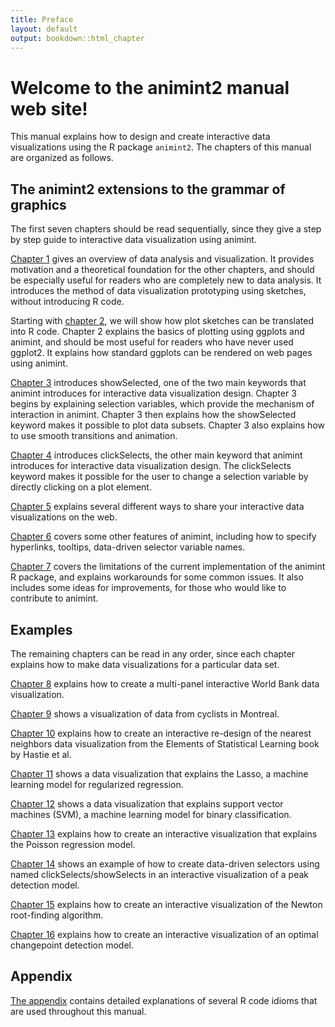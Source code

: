 ```yaml
---
title: Preface
layout: default
output: bookdown::html_chapter
---
```


# Welcome to the animint2 manual web site!

This manual explains how to design and create interactive data
visualizations using the R package `animint2`. The chapters of this
manual are organized as follows.

## The animint2 extensions to the grammar of graphics {#animint}

The first seven chapters should be read sequentially, since they give
a step by step guide to interactive data visualization using
animint.

[Chapter 1](Ch01-motivation.html) gives an overview of data analysis
and visualization. It provides motivation and a theoretical foundation
for the other chapters, and should be especially useful for readers
who are completely new to data analysis. It introduces the method of
data visualization prototyping using sketches, without introducing R
code.

Starting with [chapter 2](Ch02-ggplot2.html), we will show how plot
sketches can be translated into R code. Chapter 2 explains the basics
of plotting using ggplots and animint, and should be most useful for
readers who have never used ggplot2. It explains how standard ggplots
can be rendered on web pages using animint.

[Chapter 3](Ch03-showSelected.html) introduces showSelected, one of
the two main keywords that animint introduces for interactive data
visualization design. Chapter 3 begins by explaining selection
variables, which provide the mechanism of interaction in
animint. Chapter 3 then explains how the showSelected keyword makes it
possible to plot data subsets. Chapter 3 also explains how to use
smooth transitions and animation.

[Chapter 4](Ch04-clickSelects.html) introduces clickSelects, the other
main keyword that animint introduces for interactive data
visualization design. The clickSelects keyword makes it possible for
the user to change a selection variable by directly clicking on a plot
element.

[Chapter 5](Ch05-sharing.html) explains several different ways to
share your interactive data visualizations on the web.

[Chapter 6](Ch06-other.html) covers some other features of animint,
including how to specify hyperlinks, tooltips, data-driven selector
variable names.

[Chapter 7](Ch07-limitations.html) covers the limitations of the
current implementation of the animint R package, and explains
workarounds for some common issues. It also includes some ideas for
improvements, for those who would like to contribute to animint.

## Examples {#examples}

The remaining chapters can be read in any order, since each
chapter explains how to make data visualizations for a particular data
set. 

[Chapter 8](Ch08-WorldBank-facets.html) explains how to create a multi-panel interactive World Bank
data visualization.

[Chapter 9](Ch09-Montreal-bikes.html) shows a visualization of data from cyclists in Montreal.

[Chapter 10](Ch10-nearest-neighbors.html) explains how to create an
interactive re-design of the nearest neighbors data visualization from
the Elements of Statistical Learning book by Hastie et al.

[Chapter 11](Ch11-lasso.html) shows a data visualization that explains the Lasso, a
machine learning model for regularized regression.

[Chapter 12](Ch12-SVM.html) shows a data visualization that explains support vector
machines (SVM), a machine learning model for binary classification.

[Chapter 13](Ch13-poisson-regression.html) explains how to create an
interactive visualization that explains the Poisson regression model.

[Chapter 14](Ch14-PeakSegJoint.html) shows an example of how to create
data-driven selectors using named clickSelects/showSelects in an
interactive visualization of a peak detection model.

[Chapter 15](Ch15-Newton.html) explains how to create an interactive
visualization of the Newton root-finding algorithm.

[Chapter 16](Ch16-change-point.html) explains how to create an interactive
visualization of an optimal changepoint detection model.

## Appendix {#appendix}

[The appendix](Ch17-appendix.html) contains detailed explanations of
several R code idioms that are used throughout this manual.


